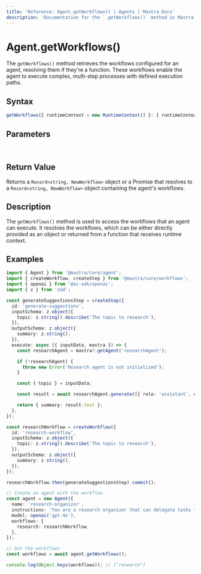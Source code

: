 ```yaml
---
title: 'Reference: Agent.getWorkflows() | Agents | Mastra Docs'
description: 'Documentation for the `.getWorkflows()` method in Mastra agents, which retrieves the workflows that the agent can execute.'
---
```


# Agent.getWorkflows()

The `getWorkflows()` method retrieves the workflows configured for an agent, resolving them if they're a function. These workflows enable the agent to execute complex, multi-step processes with defined execution paths.

## Syntax

```typescript
getWorkflows({ runtimeContext = new RuntimeContext() }: { runtimeContext?: RuntimeContext } = {}): Record<string, NewWorkflow> | Promise<Record<string, NewWorkflow>>
```

## Parameters

<br />
<PropertiesTable
  content={[
    {
      name: 'runtimeContext',
      type: 'RuntimeContext',
      isOptional: true,
      description: 'Runtime context for dependency injection and contextual information.',
    },
  ]}
/>

## Return Value

Returns a `Record<string, NewWorkflow>` object or a Promise that resolves to a `Record<string, NewWorkflow>` object containing the agent's workflows.

## Description

The `getWorkflows()` method is used to access the workflows that an agent can execute. It resolves the workflows, which can be either directly provided as an object or returned from a function that receives runtime context.

## Examples

```typescript
import { Agent } from '@mastra/core/agent';
import { createWorkflow, createStep } from '@mastra/core/workflows';
import { openai } from '@ai-sdk/openai';
import { z } from 'zod';

const generateSuggestionsStep = createStep({
  id: 'generate-suggestions',
  inputSchema: z.object({
    topic: z.string().describe('The topic to research'),
  }),
  outputSchema: z.object({
    summary: z.string(),
  }),
  execute: async ({ inputData, mastra }) => {
    const researchAgent = mastra?.getAgent('researchAgent');

    if (!researchAgent) {
      throw new Error('Research agent is not initialized');
    }

    const { topic } = inputData;

    const result = await researchAgent.generate([{ role: 'assistant', content: topic }]);

    return { summary: result.text };
  },
});

const researchWorkflow = createWorkflow({
  id: 'research-workflow',
  inputSchema: z.object({
    topic: z.string().describe('The topic to research'),
  }),
  outputSchema: z.object({
    summary: z.string(),
  }),
});

researchWorkflow.then(generateSuggestionsStep).commit();

// Create an agent with the workflow
const agent = new Agent({
  name: 'research-organizer',
  instructions: 'You are a research organizer that can delegate tasks to gather information and create summaries.',
  model: openai('gpt-4o'),
  workflows: {
    research: researchWorkflow,
  },
});

// Get the workflows
const workflows = await agent.getWorkflows();

console.log(Object.keys(workflows)); // ["research"]
```
